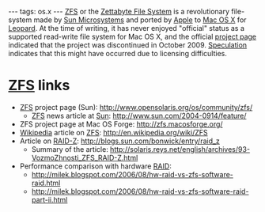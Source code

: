 ---
tags: os.x
---
[[ZFS]] or the [[Zettabyte File System]] is a revolutionary file-system made by [[Sun Microsystems]] and ported by [[Apple]] to [[Mac OS X]] for [[Leopard]]. At the time of writing, it has never enjoyed "official" status as a supported read-write file system for Mac OS X, and the official [http://zfs.macosforge.org/ project page] indicated that the project was discontinued in October 2009. [http://www.reddit.com/r/programming/comments/9x4sb/zfs_project_on_macosforgecom_officially/ Speculation] indicates that this might have occurred due to licensing difficulties.

= [[ZFS]] links =

* [[ZFS]] project page (Sun): http://www.opensolaris.org/os/community/zfs/
** [[ZFS]] news article at [[Sun]]: http://www.sun.com/2004-0914/feature/ 
* ZFS project page at Mac OS Forge: http://zfs.macosforge.org/
* [[Wikipedia]] article on [[ZFS]]: http://en.wikipedia.org/wiki/ZFS
* Article on [[RAID-Z]]: http://blogs.sun.com/bonwick/entry/raid_z
** Summary of the article: http://solaris.reys.net/english/archives/93-VozmoZhnosti_ZFS_RAID-Z.html
* Performance comparison with hardware [[RAID]]:
** http://milek.blogspot.com/2006/08/hw-raid-vs-zfs-software-raid.html
** http://milek.blogspot.com/2006/08/hw-raid-vs-zfs-software-raid-part-ii.html
